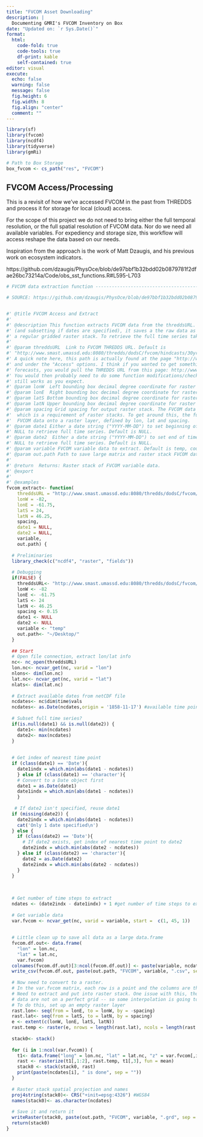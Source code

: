```yaml
---
title: "FVCOM Asset Downloading"
description: | 
  Documenting GMRI's FVCOM Inventory on Box
date: "Updated on: `r Sys.Date()`"
format: 
  html:
    code-fold: true
    code-tools: true
    df-print: kable
    self-contained: true
editor: visual
execute: 
  echo: false
  warning: false
  message: false
  fig.height: 6
  fig.width: 8
  fig.align: "center"
  comment: ""
---
```


```r
library(sf) 
library(fvcom) 
library(ncdf4) 
library(tidyverse)
library(gmRi)

# Path to Box Storage
box_fvcom <- cs_path("res", "FVCOM")

```

## FVCOM Access/Processing

This is a revisit of how we've accessed FVCOM in the past from THREDDS and process it for storage for local (cloud) access.

For the scope of this project we do not need to bring either the full temporal resolution, or the full spatial resolution of FVCOM data. Nor do we need all available variables. For expediency and storage size, this workflow will access reshape the data based on our needs.

Inspiration from the approach is the work of Matt Dzaugis, and his previous work on ecosystem indicators.

https://github.com/dzaugis/PhysOce/blob/de97bbf1b32bdd02b0879781f2dfae26bc73214a/Code/obs_sst_functions.R#L595-L703

```r
# FVCOM data extraction function ------------------------------------------

# SOURCE: https://github.com/dzaugis/PhysOce/blob/de97bbf1b32bdd02b0879781f2dfae26bc73214a/Code/obs_sst_functions.R#L595-L703


#' @title FVCOM Access and Extract
#' 
#' @description This function extracts FVCOM data from the threddsURL. After extracting the data 
#' (and subsetting if dates are specified), it saves a the raw data as a large matrix and also as 
#' a regular gridded raster stack. To retrieve the full time series takes about ~5 minutes.
#'
#' @param threddsURL  Link to FVCOM THREDDS URL. Default is 
#' "http://www.smast.umassd.edu:8080/thredds/dodsC/fvcom/hindcasts/30yr_gom3/mean" 
#' A quick note here, this path is actually found at the page "http://www.smast.umassd.edu:8080/thredds/hindcasts.html?dataset=fvcom/hindcasts/30yr_gom3/mean" 
#' and under the "Access" options. I think if you wanted to get something else, say the FVCOM 
#' forecasts, you would pull the THREDDS URL from this page: http://www.smast.umassd.edu:8080/thredds/forecasts.html?dataset=gom3_nocache. 
#' You would then probably need to do some function modifications/checking to make sure everything 
#' still works as you expect. 
#' @param lonW  Left bounding box decimal degree coordinate for raster stack
#' @param lonE  Right bounding boc decimal degree coordinate for raster stack
#' @param latS Bottom bounding box decimal degree coordinate for raster stack
#' @param latN Upper bounding box decimal degree coordinate for raster stack
#' @param spacing Grid spacing for output raster stack. The FVCOM data is not on a regular grid,
#'  which is a requirement of raster stacks. To get around this, the function interpolates the 
#'  FVCOM data onto a raster layer, defined by lon, lat and spacing. 
#' @param date1 Either a date string ("YYYY-MM-DD") to set beginning of time series subset, or 
#' NULL to retrieve full time series. Default is NULL.
#' @param date2  Either a date string ("YYYY-MM-DD") to set end of time series subset, or 
#' NULL to retrieve full time series. Default is NULL.
#' @param variable FVCOM variable data to extract. Default is temp, could also be "salinity" -- not sure on others.
#' @param out.path Path to save large matrix and raster stack FVCOM data
#'
#' @return  Returns: Raster stack of FVCOM variable data. 
#' @export
#'
#' @examples
fvcom_extract<- function(
    threddsURL = "http://www.smast.umassd.edu:8080/thredds/dodsC/fvcom/hindcasts/30yr_gom3/mean", 
    lonW = -82, 
    lonE = -61.75, 
    latS = 24, 
    latN = 46.25, 
    spacing, 
    date1 = NULL, 
    date2 = NULL, 
    variable, 
    out.path) {
  
  # Preliminaries
  library_check(c("ncdf4", "raster", "fields"))
  
  # Debugging
  if(FALSE) {
    threddsURL<- "http://www.smast.umassd.edu:8080/thredds/dodsC/fvcom/hindcasts/30yr_gom3/mean"
    lonW <- -82
    lonE <- -61.75
    latS <- 24
    latN <- 46.25
    spacing <- 0.15
    date1 <- NULL
    date2 <- NULL
    variable <- "temp"
    out.path<- "~/Desktop/"
  }
  
  ## Start
  # Open file connection, extract lon/lat info
  nc<- nc_open(threddsURL)
  lon.nc<- ncvar_get(nc, varid = "lon")
  nlons<- dim(lon.nc)
  lat.nc<- ncvar_get(nc, varid = "lat")
  nlats<- dim(lat.nc)
  
  # Extract available dates from netCDF file
  ncdates<- nc$dim$time$vals
  ncdates<- as.Date(ncdates,origin = '1858-11-17') #available time points in nc
  
  # Subset full time series?
  if(is.null(date1) && is.null(date2)) {
    date1<- min(ncdates)
    date2<- max(ncdates)
  }
  
  
  # Get index of nearest time point
  if (class(date1) == 'Date'){
    date1indx = which.min(abs(date1 - ncdates))
    } else if (class(date1) == 'character'){
    # Convert to a Date object first
    date1 = as.Date(date1)
    date1indx = which.min(abs(date1 - ncdates)) 
    }
  
   # If date2 isn't specified, reuse date1
  if (missing(date2)) {
    date2indx = which.min(abs(date1 - ncdates)) 
    cat('Only 1 date specified\n')
  } else {
    if (class(date2) == 'Date'){
      # If date2 exists, get index of nearest time point to date2
      date2indx = which.min(abs(date2 - ncdates))               
    } else if (class(date2) == 'character'){
      date2 = as.Date(date2)
      date2indx = which.min(abs(date2 - ncdates))
    }
  }
  
  
  
  # Get number of time steps to extract
  ndates <- (date2indx - date1indx) + 1 #get number of time steps to extract
  
  # Get variable data
  var.fvcom <- ncvar_get(nc, varid = variable, start =  c(1, 45, 1))
  
  
  # Little clean up to save all data as a large data.frame
  fvcom.df.out<- data.frame(
    "lon" = lon.nc, 
    "lat" = lat.nc, 
    var.fvcom)
  colnames(fvcom.df.out)[3:ncol(fvcom.df.out)] <- paste(variable, ncdates, sep = ".")
  write_csv(fvcom.df.out, paste(out.path, "FVCOM", variable, ".csv", sep = ""))
  
  # Now need to convert to a raster. 
  # In the var.fvcom matrix, each row is a point and the columns are the different dates. 
  # Need to extract and put into raster stack. One issue with this, though, is that the FVCOM 
  # data are not on a perfect grid -- so some interpolation is going to be needed. 
  # To do this, set up an empty raster layer
  rast.lon<- seq(from = lonE, to = lonW, by = -spacing)
  rast.lat<- seq(from = latS, to = latN, by = spacing)
  e <- extent(c(lonW, lonE, latS, latN))
  rast.temp <- raster(e, nrows = length(rast.lat), ncols = length(rast.lon))
  
  stack0<- stack()
  
  for (i in 1:ncol(var.fvcom)) {
    t1<- data.frame("long" = lon.nc, "lat" = lat.nc, "z" = var.fvcom[,i])
    rast <- rasterize(t1[,1:2], rast.temp, t1[,3], fun = mean)
    stack0 <- stack(stack0, rast)
    print(paste(ncdates[i], " is done", sep = ""))
  }
  
  # Raster stack spatial projection and names
  proj4string(stack0)<- CRS("+init=epsg:4326") #WGS84
  names(stack0)<- as.character(ncdates)
  
  # Save it and return it
  writeRaster(stack0, paste(out.path, "FVCOM", variable, ".grd", sep = ""))
  return(stack0)
}


```
